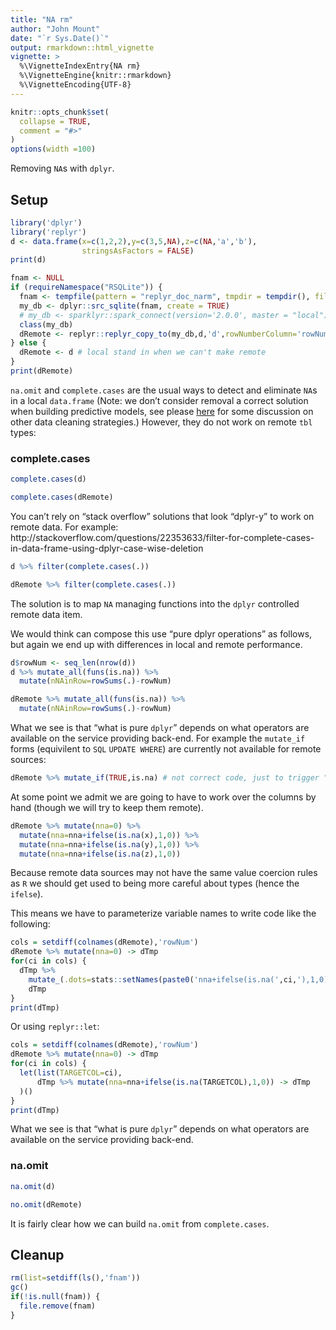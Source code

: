 ```yaml
---
title: "NA rm"
author: "John Mount"
date: "`r Sys.Date()`"
output: rmarkdown::html_vignette
vignette: >
  %\VignetteIndexEntry{NA rm}
  %\VignetteEngine{knitr::rmarkdown}
  %\VignetteEncoding{UTF-8}
---
```


```r
knitr::opts_chunk$set(
  collapse = TRUE,
  comment = "#>"
)
options(width =100)
```



Removing `NA`s with `dplyr`.

## Setup

```r
library('dplyr')
library('replyr')
d <- data.frame(x=c(1,2,2),y=c(3,5,NA),z=c(NA,'a','b'),
                stringsAsFactors = FALSE)
print(d)

fnam <- NULL
if (requireNamespace("RSQLite")) {
  fnam <- tempfile(pattern = "replyr_doc_narm", tmpdir = tempdir(), fileext = "sqlite3")
  my_db <- dplyr::src_sqlite(fnam, create = TRUE)
  # my_db <- sparklyr::spark_connect(version='2.0.0', master = "local")
  class(my_db)
  dRemote <- replyr::replyr_copy_to(my_db,d,'d',rowNumberColumn='rowNum')
} else {
  dRemote <- d # local stand in when we can't make remote
}
print(dRemote)
```

`na.omit` and `complete.cases` are the usual ways to detect and eliminate `NA`s in a local `data.frame` (Note: we don't consider removal a correct solution when building predictive models, see please [here](https://arxiv.org/abs/1611.09477) for some discussion on other data cleaning strategies.)  However, they do not work on remote `tbl` types:

### complete.cases

```r
complete.cases(d)

complete.cases(dRemote)
```

You can't rely on "stack overflow" solutions that look "dplyr-y" to work on remote data.
For example: http://stackoverflow.com/questions/22353633/filter-for-complete-cases-in-data-frame-using-dplyr-case-wise-deletion

```r
d %>% filter(complete.cases(.))

dRemote %>% filter(complete.cases(.))
```


The solution is to map `NA` managing functions into the `dplyr` controlled remote data item.

We would think can compose this use "pure dplyr operations" as follows, but again we 
end up with differences in local and remote performance.

```r
d$rowNum <- seq_len(nrow(d))
d %>% mutate_all(funs(is.na)) %>%
  mutate(nNAinRow=rowSums(.)-rowNum)

dRemote %>% mutate_all(funs(is.na)) %>%
  mutate(nNAinRow=rowSums(.)-rowNum)
```

What we see is that "what is pure `dplyr`" depends on what operators are available on the service providing back-end.  For example the `mutate_if` forms (equivilent to `SQL` `UPDATE WHERE`) are currently not available for remote sources:

```r
dRemote %>% mutate_if(TRUE,is.na) # not correct code, just to trigger "local sources" msg
```

At some point we admit we are going to have to work over the columns by hand (though we will try to keep them remote). 

```r
dRemote %>% mutate(nna=0) %>%
  mutate(nna=nna+ifelse(is.na(x),1,0)) %>% 
  mutate(nna=nna+ifelse(is.na(y),1,0)) %>% 
  mutate(nna=nna+ifelse(is.na(z),1,0))  
```

Because remote data sources may not have the same value coercion rules as `R` we
should get used to being more careful about types (hence the `ifelse`).

This means we have to parameterize variable names to write code like the following:

```r
cols = setdiff(colnames(dRemote),'rowNum')
dRemote %>% mutate(nna=0) -> dTmp
for(ci in cols) {
  dTmp %>% 
    mutate_(.dots=stats::setNames(paste0('nna+ifelse(is.na(',ci,'),1,0)'),'nna')) -> 
    dTmp
}
print(dTmp)
```

Or using `replyr::let`:

```r
cols = setdiff(colnames(dRemote),'rowNum')
dRemote %>% mutate(nna=0) -> dTmp
for(ci in cols) {
  let(list(TARGETCOL=ci),
      dTmp %>% mutate(nna=nna+ifelse(is.na(TARGETCOL),1,0)) -> dTmp
  )() 
}
print(dTmp)
```


What we see is that "what is pure `dplyr`" depends on what operators are available on the service providing back-end.


### na.omit

```r
na.omit(d)

no.omit(dRemote)
```

It is fairly clear how we can build `na.omit` from `complete.cases`.

## Cleanup

```r
rm(list=setdiff(ls(),'fnam'))
gc()
if(!is.null(fnam)) {
  file.remove(fnam)
}
```

